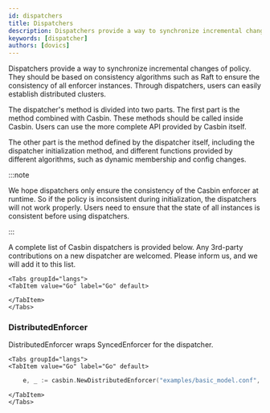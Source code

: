 ```yaml
---
id: dispatchers
title: Dispatchers
description: Dispatchers provide a way to synchronize incremental changes of policy.
keywords: [dispatcher]
authors: [dovics]
---
```


Dispatchers provide a way to synchronize incremental changes of policy. They should be based on consistency algorithms such as Raft to ensure the consistency of all enforcer instances. Through dispatchers, users can easily establish distributed clusters.

The dispatcher's method is divided into two parts. The first part is the method combined with Casbin. These methods should be called inside Casbin. Users can use the more complete API provided by Casbin itself.

The other part is the method defined by the dispatcher itself, including the dispatcher initialization method, and different functions provided by different algorithms, such as dynamic membership and config changes.

:::note

We hope dispatchers only ensure the consistency of the Casbin enforcer at runtime. So if the policy is inconsistent during initialization, the dispatchers will not work properly. Users need to ensure that the state of all instances is consistent before using dispatchers.

:::

A complete list of Casbin dispatchers is provided below. Any 3rd-party contributions on a new dispatcher are welcomed. Please inform us, and we will add it to this list.

```mdx-code-block
<Tabs groupId="langs">
<TabItem value="Go" label="Go" default>
```


<DispatcherMDTable data={DispatcherGoData}></DispatcherMDTable>


```mdx-code-block
</TabItem>
</Tabs>
```

### DistributedEnforcer

DistributedEnforcer wraps SyncedEnforcer for the dispatcher.

```mdx-code-block
<Tabs groupId="langs">
<TabItem value="Go" label="Go" default>
```

```go
    e, _ := casbin.NewDistributedEnforcer("examples/basic_model.conf", "examples/basic_policy.csv")
```

```mdx-code-block
</TabItem>
</Tabs>
```
